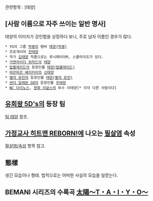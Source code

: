 관련항목 : [태양]

== [사람 이름으로 자주 쓰이는 일반 명사] ==
태양의 이미지가 강인함을 상징하다 보니, 주로 남자 이름인 경우가 많다.

 * YG의 그룹 [[빅뱅(아이돌)|빅뱅]]의 멤버 [[태양(빅뱅)]]
 * 프로게이머 [[전태양]]
 * 작가 [[김태양]] 작품으로는 루시페리아R, 스쿨라이프가 있다.
 * [[가면라이더 위자드]]의 [[후지타 유우고|태양]]
 * [[탑블레이드]]의 등장인물 [[태양(탑블레이드)]]
 * [[따끈따끈 베이커리]]의 [[아즈마 카즈마|신태양]]
 * [[별의 유언]]의 등장인물 [[태양(별의 유언)]]
 * [[썬더 일레븐 GO]]의 등장인물 [[아메미야 타이요|우태양]]
 * [[NC 다이노스]], [[한화 이글스]]의 투수 이태양[* 각각 다른 사람이다]
== [[유희왕 5D's]]의 등장 팀 ==
[[팀 태양]] 참조.

== [[가정교사 히트맨 REBORN!]]에 나오는 [[필살염]] 속성 ==
[[필살염/속성]] 항목 참고.

== 態樣 ==
생긴 모습이나 형태. 법적으로는 어떠한 사실의 모습을 일컫는다.

== BEMANI 시리즈의 수록곡 [[太陽～T・A・I・Y・O～]] ==
